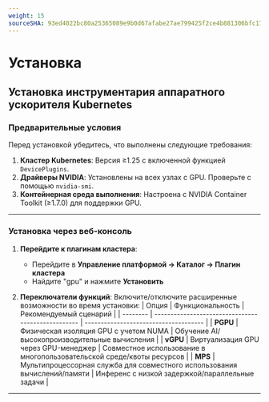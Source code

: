```yaml
---
weight: 15
sourceSHA: 93ed4022bc80a25365089e9b0d67afabe27ae799425f2ce4b881306bfc17029d
---
```


# Установка

## Установка инструментария аппаратного ускорителя Kubernetes

### Предварительные условия

Перед установкой убедитесь, что выполнены следующие требования:

1. **Кластер Kubernetes**: Версия ≥1.25 с включенной функцией `DevicePlugins`.
2. **Драйверы NVIDIA**: Установлены на всех узлах с GPU. Проверьте с помощью `nvidia-smi`.
3. **Контейнерная среда выполнения**: Настроена с NVIDIA Container Toolkit (≥1.7.0) для поддержки GPU.

---

### Установка через веб-консоль

1. **Перейдите к плагинам кластера**:
   - Перейдите в **Управление платформой → Каталог → Плагин кластера**
   - Найдите "gpu" и нажмите **Установить**

2. **Переключатели функций**:
   Включите/отключите расширенные возможности во время установки:
   | Опция    | Функциональность                                   | Рекомендуемый сценарий                |
   | -------- | -------------------------------------------------- | ------------------------------------- |
   | **PGPU** | Физическая изоляция GPU с учетом NUMA             | Обучение AI/высокопроизводительные вычисления |
   | **vGPU** | Виртуализация GPU через GPU-менеджер              | Совместное использование в многопользовательской среде/квоты ресурсов |
   | **MPS**  | Мультипроцессорная служба для совместного использования вычислений/памяти | Инференс с низкой задержкой/параллельные задачи |

---
